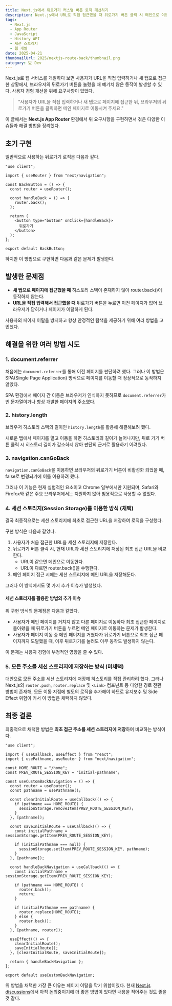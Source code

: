 ```yaml
---
title: Next.js에서 뒤로가기 커스텀 버튼 로직 개선하기
description: Next.js에서 URL로 직접 접근했을 때 뒤로가기 버튼 클릭 시 메인으로 이동하는 로직 구현 및 이슈 해결 방법
tags:
  - Next.js
  - App Router
  - JavaScript
  - History API
  - 세션 스토리지
  - 웹 개발
date: 2025-04-21
thumbnailUrl: 2025/nextjs-route-back/thumbnail.png
category: 💻 Dev
---
```


Next.js로 웹 서비스를 개발하다 보면 사용자가 URL을 직접 입력하거나 새 탭으로 접근한 상황에서, 브라우저의 뒤로가기 버튼을 눌렀을 때 예기치 않은 동작이 발생할 수 있다. 사용자 경험 개선을 위해 요구사항이 있었다.

> "사용자가 URL을 직접 입력하거나 새 탭으로 페이지에 접근한 뒤, 브라우저의 뒤로가기 버튼을 클릭하면 메인 페이지로 이동시켜 주세요."

이 글에서는 **Next.js App Router** 환경에서 위 요구사항을 구현하면서 겪은 다양한 이슈들과 해결 방법을 정리했다.

## 초기 구현

일반적으로 사용하는 뒤로가기 로직은 다음과 같다.

```tsx
"use client";

import { useRouter } from "next/navigation";

const BackButton = () => {
  const router = useRouter();

  const handleBack = () => {
    router.back();
  };

  return (
    <button type="button" onClick={handleBack}>
      뒤로가기
    </button>
  );
};

export default BackButton;
```

하지만 이 방법으로 구현하면 다음과 같은 문제가 발생한다.

## 발생한 문제점

- **새 탭으로 페이지에 접근했을 때** 히스토리 스택이 존재하지 않아 router.back()이 동작하지 않는다.
- **URL을 직접 입력해서 접근했을 때** 뒤로가기 버튼을 누르면 이전 페이지가 없어 브라우저가 닫히거나 페이지가 이탈하게 된다.

사용자의 페이지 이탈을 방지하고 항상 안정적인 탐색을 제공하기 위해 여러 방법을 고민했다.

## 해결을 위한 여러 방법 시도

### 1. document.referrer

처음에는 `document.referrer`를 통해 이전 페이지를 판단하려 했다. 그러나 이 방법은 SPA(Single Page Application) 방식으로 페이지를 이동할 때 정상적으로 동작하지 않았다.

SPA 환경에서 페이지 간 이동은 브라우저가 인식하지 못하므로 `document.referrer`가 빈 문자열이거나 항상 개발한 페이지의 주소였다.

### 2. history.length

브라우저 히스토리 스택의 길이인 `history.length`를 활용해 해결해보려 했다.

새로운 탭에서 페이지를 열고 이동을 하면 히스토리의 길이가 늘어나지만, 뒤로 가기 버튼 클릭 시 히스토리 길이가 감소하지 않아 판단의 근거로 활용하기 어려웠다.

### 3. navigation.canGoBack

`navigation.canGoBack`을 이용하면 브라우저의 뒤로가기 버튼이 비활성화 되었을 때, false로 변경되기에 이를 이용하려 했다.

그러나 이 기능은 현재 실험적인 요소이고 Chrome 일부에서만 지원되며, Safari와 Firefox와 같은 주요 브라우저에서는 지원하지 않아 범용적으로 사용할 수 없었다.

### 4. 세션 스토리지(Session Storage)를 이용한 방식 (채택)

결국 최종적으로는 세션 스토리지에 최초로 접근한 URL을 저장하여 로직을 구성했다.

구현 방식은 다음과 같았다.

1. 사용자가 처음 접근한 URL을 세션 스토리지에 저장한다.
2. 뒤로가기 버튼 클릭 시, 현재 URL과 세션 스토리지에 저장된 최초 접근 URL을 비교한다.
   - URL이 같으면 메인으로 이동한다.
   - URL이 다르면 router.back()을 수행한다.
3. 메인 페이지 접근 시에는 세션 스토리지에 메인 URL을 저장해둔다.

그러나 이 방식에서도 몇 가지 추가 이슈가 발생했다.

#### 세션 스토리지를 활용한 방법의 추가 이슈

위 구현 방식의 문제점은 다음과 같았다.

- 사용자가 메인 페이지를 거치지 않고 다른 페이지로 이동하다 최초 접근한 페이지로 돌아왔을 때 뒤로가기 버튼을 누르면 메인 페이지로 이동하는 문제가 발생한다.
- 사용자가 페이지 이동 중 메인 페이지를 거쳤다가 뒤로가기 버튼으로 최초 접근 페이지까지 도달했을 때, 이후 뒤로가기를 눌러도 아무 동작도 발생하지 않는다.

이 문제는 사용자 경험에 부정적인 영향을 줄 수 있다.

### 5. 모든 주소를 세션 스토리지에 저장하는 방식 (미채택)

대안으로 모든 주소를 세션 스토리지에 저장해 히스토리를 직접 관리하려 했다. 그러나 Next.js의 `router.push`, `router.replace` 및 `<Link>` 컴포넌트 등 다양한 경로 전환 방법이 존재해, 모든 이동 지점에 별도의 로직을 추가해야 하므로 유지보수 및 Side Effect 위험이 커서 이 방법은 채택하지 않았다.

## 최종 결론

최종적으로 채택한 방법은 **최초 접근 주소를 세션 스토리지에 저장**하여 비교하는 방식이다.

```tsx
"use client";

import { useCallback, useEffect } from "react";
import { usePathname, useRouter } from "next/navigation";

const HOME_ROUTE = "/home";
const PREV_ROUTE_SESSION_KEY = "initial-pathname";

const useCustomBackNavigation = () => {
  const router = useRouter();
  const pathname = usePathname();

  const clearInitialRoute = useCallback(() => {
    if (pathname === HOME_ROUTE) {
      sessionStorage.removeItem(PREV_ROUTE_SESSION_KEY);
    }
  }, [pathname]);

  const saveInitialRoute = useCallback(() => {
    const initialPathname = sessionStorage.getItem(PREV_ROUTE_SESSION_KEY);

    if (initialPathname === null) {
      sessionStorage.setItem(PREV_ROUTE_SESSION_KEY, pathname);
    }
  }, [pathname]);

  const handleBackNavigation = useCallback(() => {
    const initialPathname = sessionStorage.getItem(PREV_ROUTE_SESSION_KEY);

    if (pathname === HOME_ROUTE) {
      router.back();
      return;
    }

    if (initialPathname === pathname) {
      router.replace(HOME_ROUTE);
    } else {
      router.back();
    }
  }, [pathname, router]);

  useEffect(() => {
    clearInitialRoute();
    saveInitialRoute();
  }, [clearInitialRoute, saveInitialRoute]);

  return { handleBackNavigation };
};

export default useCustomBackNavigation;
```

위 방법을 채택한 가장 큰 이유는 페이지 이탈을 막기 위함이였다. 현재 [Next.js discussions](https://github.com/vercel/next.js/discussions/58476)에서 아직 논의중이기에 더 좋은 방법이 있다면 내용을 적어주는 것도 좋을 것 같다.

